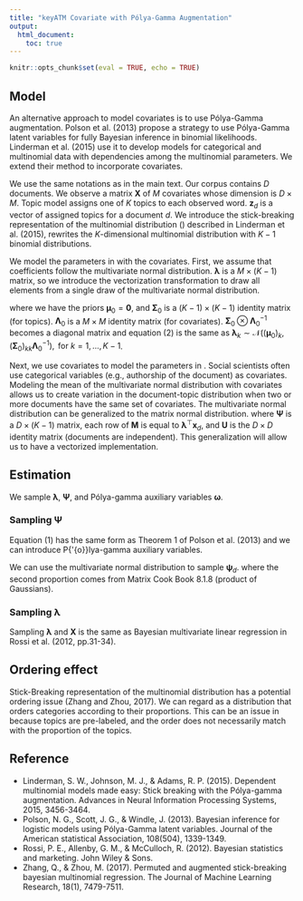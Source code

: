 ```yaml
---
title: "keyATM Covariate with Pólya-Gamma Augmentation"
output:
  html_document:
    toc: true
---
```



```r
knitr::opts_chunk$set(eval = TRUE, echo = TRUE)
```
\newcommand{\red}{\color{red}}
\newcommand{\blue}{\color{blue}}
\newcommand{\Beta}{\textsf{Beta}}
\newcommand{\Binomial}{\text{Binomial}}
\newcommand{\Bern}{\textsf{Bernoulli}}
\newcommand{\Expo}{\text{Expo}}
\newcommand{\Pois}{\text{Pois}}
\newcommand{\Unif}{\textsf{Uniform}}
\newcommand{\Gammad}{\textsf{Gamma}}
\newcommand{\logit}{\text{logit}}
\newcommand{\expit}{\text{expit}}
\newcommand{\mexpit}{\text{mexpit}}
\newcommand{\Dir}{\textsf{Dirirchlet}}
\newcommand{\Multi}{\textsf{Multi}}
\newcommand{\Cat}{\textsf{Categorical}}

\newcommand{\pr}{\text{pr}}
\newcommand{\var}{\text{var}}
\newcommand{\cov}{\text{cov}}
\newcommand{\sumN}{\sum_{i=1}^N}
\newcommand{\wt}{\tilde}

\newcommand{\E}{\mathbb{E}}
\newcommand{\bX}{\mathbf{X}}
\newcommand{\bx}{\mathbf{x}}
\newcommand{\bs}{\mathbf{s}}
\newcommand{\bc}{\mathbf{c}}
\newcommand{\bI}{\mathbf{I}}
\newcommand{\bM}{\mathbf{M}}
\newcommand{\bP}{\mathbf{P}}
\newcommand{\bQ}{\mathbf{Q}}
\newcommand{\bV}{\mathbf{V}}
\newcommand{\bU}{\mathbf{U}}
\newcommand{\bW}{\mathbf{W}}
\newcommand{\bw}{\mathbf{w}}
\newcommand{\ATE}{\textsf{ATE}}
\newcommand{\bepsilon}{\bm{\epsilon}}
\newcommand{\boldeta}{\bm{\eta}}

\newcommand{\bA}{\bm{A}}
\newcommand{\ba}{\bm{a}}
\newcommand{\bZ}{\bm{Z}}
\newcommand{\bz}{\mathbf{z}}
\newcommand{\bD}{\bm{D}}
\newcommand{\bd}{\bm{d}}
\newcommand{\bY}{\bm{Y}}
\newcommand{\cI}{\mathcal{I}}
\newcommand{\cL}{\mathcal{L}}
\newcommand{\cW}{\mathcal{W}}
\newcommand{\cV}{\mathcal{V}}
\newcommand{\oD}{\overline{D}}
\newcommand{\oY}{\overline{Y}}
\newcommand{\bone}{\mathbf{1}}

\newcommand{\btheta}{\boldsymbol{\theta}}
\newcommand{\bbeta}{\boldsymbol{\beta}}
\newcommand{\balpha}{\boldsymbol{\alpha}}
\newcommand{\bsigma}{\boldsymbol{\sigma}}
\newcommand{\bkappa}{\boldsymbol{\kappa}}
\newcommand{\bomega}{\boldsymbol{\omega}}
\newcommand{\bgamma}{\boldsymbol{\gamma}}
\newcommand{\blambda}{\boldsymbol{\lambda}}
\newcommand{\bphi}{\boldsymbol{\phi}}
\newcommand{\bmu}{\boldsymbol{\mu}}
\newcommand{\bnu}{\boldsymbol{\nu}}
\newcommand{\bpsi}{\boldsymbol{\psi}}
\newcommand{\bpi}{\boldsymbol{\pi}}

\newcommand{\bLambda}{\boldsymbol{\Lambda}}
\newcommand{\bSigma}{\boldsymbol{\Sigma}}
\newcommand{\bOmega}{\boldsymbol{\Omega}}
\newcommand{\bPhi}{\boldsymbol{\Phi}}
\newcommand{\bPsi}{\boldsymbol{\Psi}}


\newcommand{\cMVN}{\mathcal{MVN}}
\newcommand{\cMN}{\mathcal{MN}}
\newcommand{\cN}{\mathcal{N}}

\newcommand{\keyATM}{\textsf{keyATM}}
\newcommand{\keyATMCov}{\textsf{covariate keyATM}}
\newcommand{\keyATMDynamic}{\textsf{dynamic keyATM}}
\newcommand{\LDA}{\textsf{LDA}}
\newcommand{\wLDA}{\textsf{wLDA}}
\newcommand{\STM}{\textsf{STM}}
\newcommand{\kprime}{k^{'}}
\newcommand{\zdel}{\mathbf{z}^{- di}}


## Model
An alternative approach to model covariates is to use Pólya-Gamma augmentation.
Polson et al. (2013) propose a strategy to use Pólya-Gamma latent variables
for fully Bayesian inference in binomial likelihoods.
Linderman et al. (2015) use it to develop models for categorical and multinomial
data with dependencies among the multinomial parameters.
We extend their method to incorporate covariates.

We use the same notations as in the main text. Our corpus contains $D$ documents.
We observe a matrix $\bX$ of $M$ covariates whose dimension is $D \times M$.
Topic model assigns one of $K$ topics to each observed word. $\bz_d$ is a vector of assigned
topics for a document $d$.
We introduce the stick-breaking representation of the multinomial distribution (\textsf{SB-Multi})
described in Linderman et al. (2015),
\begin{align}
  \bz_{d} &\sim \textsf{SB-Multi}(n_d, \bpsi_d).
\end{align}
\textsf{SB-Multi} rewrites the $K$-dimensional multinomial distribution
with $K-1$ binomial distributions.

\begin{align}
  \textsf{SB-Multi}(\bz_d \mid n_d, \bpsi_d)
  &= \prod_{k=1}^{K-1} \textsf{Bin}(n_{dk} \mid n_d - \textstyle\sum_{k' < k} n_{dk'}, \psi_{dk}) \\
  &= \prod_{k=1}^{K-1} \binom{N_{dk}}{n_{dk}}
      \bigg( \frac{\exp(\psi_{dk})}{1 + \exp(\psi_{dk})} \bigg)^{n_{dk}}
      \bigg( \frac{1}{1 + \exp(\psi_{dk})} \bigg)^{N_{dk} - n_{dk}} \\
  &= \prod_{k=1}^{K-1} \binom{N_{dk}}{n_{dk}}
  \frac{\exp(\psi_{dk})^{n_{dk}}}{(1 + \exp(\psi_{dk}))^{N_{dk}}} \tag{1} \\ \label{eq:sb-multi}
   N_{dk} &= n_d - \sum_{k' < k} n_{dk'}
\end{align}

We model the parameters in \textsf{SB-Multi} with the covariates.
First, we assume that coefficients follow the multivariate normal distribution.
$\blambda$ is a $M \times (K-1)$ matrix, so we introduce the vectorization
transformation to draw all elements from a single draw of the multivariate normal distribution.

\begin{align}
  \text{vec}({\blambda}) &\sim \cN(\text{vec}(\bmu_0), \bSigma_0 \otimes \bLambda_0^{-1}) \tag{2} \\ \label{eq:prior_lambda}
  \bSigma_0 &\sim \cW^{-1}(\bV_0, \bnu_0)
\end{align}
where we have the priors $\bmu_0 = \mathbf{0}$, and
$\bSigma_0$ is a $(K-1) \times (K-1)$ identity matrix (for topics).
$\bLambda_0$ is a $M  \times M$ identity matrix (for covariates).
$\bSigma_0 \otimes \bLambda_0^{-1}$ becomes a diagonal matrix and
equation (2) is the same
as $\blambda_{k} \sim \cN((\bmu_{0})_{k}, (\bSigma_0)_{kk} \bLambda_0^{-1}), \text{ for } k = 1, \ldots, K-1$.


Next, we use covariates to model the parameters in \textsf{SB-Multi}.
\begin{align}
  \bpsi_d &\sim \cN(\blambda^\top \bx_d, \bSigma_0)
\end{align}
Social scientists often use categorical variables (e.g., authorship of the document) as
covariates. Modeling the mean of the multivariate normal distribution with covariates
allows us to create variation in the document-topic distribution when two or more documents
have the same set of covariates.
The multivariate normal distribution can be generalized
to the matrix normal distribution.
\begin{align}
  \bPsi \sim \cMN(\bM, \bU, \bSigma_0),
\end{align}
where $\bPsi$ is a $D \times (K-1)$ matrix,
each row of $\bM$ is equal to $\blambda^\top \bx_d$, and
$\bU$ is the $D\times D$ identity matrix (documents are independent).
This generalization will allow us to have a vectorized implementation.


## Estimation
We sample $\blambda$, $\bPsi$, and Pólya-gamma auxiliary variables $\bomega$.


### Sampling $\bPsi$
Equation (1) has the same form as Theorem 1 of Polson et al. (2013)
and we can introduce P{\'{o}}lya-gamma auxiliary variables.

\begin{align}
  p(\bz_d, \bomega_d \mid n_d, \bpsi_d) &\propto
  \prod_{k = 1}^{K - 1} \exp \big( (n_{dk} - {N_{dk}}/{2}) \psi_{dk} - \omega_{dk} \psi_{dk}^2 /2   \big) \\
  &= \prod_{k = 1}^{K - 1} \exp \bigg(  -\frac{\omega_{dk}}{2}
  \bigg( \psi_{dk}^2 - \textstyle \frac{2}{\omega_{dk}} (n_{dk} - N_{dk}/2) \psi_{dk} \bigg)   \bigg) \\
  &\propto  \prod_{k = 1}^{K - 1} \exp  \bigg( -\frac{\omega_{dk}}{2}
  \bigg( \psi_{dk} - \textstyle \frac{1}{\omega_{dk}}(n_{dk} - N_{dk}/2) \bigg)^2 \  \bigg)  \\
  &= \cN \big( \bpsi_d \mid \bOmega_d^{-1} \bkappa_d, \bOmega_{d}^{-1}  \big) \\
  \omega_{dk} &\sim \text{PG}(N_{dk}, \psi_{dk}) \text{ for } 1, \ldots, K-1 \\
  \kappa_{dk} &= n_{dk} - \frac{N_{dk}}{2} \text{ for } 1, \ldots, K-1 \\
  \bOmega_{d} &= \text{diag}(\omega_{d1}, \ldots, \omega_{d, K-1})
\end{align}
We can use the multivariate normal distribution to sample $\bpsi_d$.
\begin{align}
  p(\bpsi_d \mid \bz_d, \bomega_d)
  &\propto
    p(\bz_d \mid \bpsi_d, \bkappa_d, \bOmega_d) p(\bpsi_d \mid \bSigma_0, \bX, \blambda)\\
  &\propto \cN(\bpsi_d \mid \tilde{\bmu}, \tilde{\bSigma}) \\
  \tilde{\bmu} &= \tilde{\bSigma}[\bkappa_d + \bSigma_0^{-1} \blambda^\top \bx_d] \\
  \tilde{\bSigma} &= [\bOmega_d + \bSigma_{0}^{-1}]^{-1},
\end{align}
where the second proportion comes from Matrix Cook Book \S8.1.8 (product of Gaussians).


### Sampling $\blambda$
Sampling $\blambda$ and $\bX$ is the same as Bayesian multivariate linear regression
in Rossi et al. (2012, pp.31-34).


## Ordering effect
Stick-Breaking representation of the multinomial distribution
has a potential ordering issue (Zhang and Zhou, 2017).
We can regard \textsf{SB-Multi} as a distribution that orders categories
according to their proportions.
This can be an issue in \textsf{keyATM} because topics are pre-labeled,
and the order does not necessarily match with the proportion of the topics.

## Reference
* Linderman, S. W., Johnson, M. J., & Adams, R. P. (2015). Dependent multinomial models made easy: Stick breaking with the Pólya-gamma augmentation. Advances in Neural Information Processing Systems, 2015, 3456-3464.
* Polson, N. G., Scott, J. G., & Windle, J. (2013). Bayesian inference for logistic models using Pólya-Gamma latent variables. Journal of the American statistical Association, 108(504), 1339-1349.
* Rossi, P. E., Allenby, G. M., & McCulloch, R. (2012). Bayesian statistics and marketing. John Wiley & Sons.
* Zhang, Q., & Zhou, M. (2017). Permuted and augmented stick-breaking bayesian multinomial regression. The Journal of Machine Learning Research, 18(1), 7479-7511.



